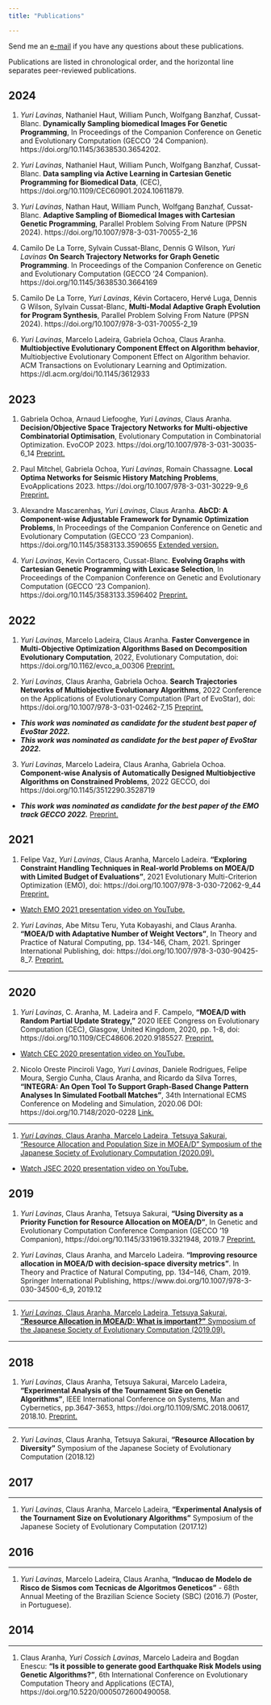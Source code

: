 ```yaml
---
title: "Publications"

---
```


Send me an [e-mail](mailto:lavinas.yuri.xp@alumni.tsukuba.ac.jp) if you have any questions about these publications.

Publications are listed in chronological order, and the horizontal line separates peer-reviewed publications.

## 2024

1. *Yuri Lavinas*, Nathaniel Haut, William Punch, Wolfgang Banzhaf, 
Cussat-Blanc. **Dynamically Sampling biomedical Images For Genetic Programming**, In Proceedings of the Companion Conference on Genetic and Evolutionary Computation (GECCO '24 Companion). https://doi.org/10.1145/3638530.3654202.  

2. *Yuri Lavinas*, Nathaniel Haut, William Punch, Wolfgang Banzhaf, 
Cussat-Blanc. **Data sampling via Active Learning in Cartesian Genetic Programming for Biomedical Data**, (CEC), https://doi.org/10.1109/CEC60901.2024.10611879. 

3. *Yuri Lavinas*, Nathan Haut, William Punch, Wolfgang Banzhaf, 
Cussat-Blanc. **Adaptive Sampling of Biomedical Images with Cartesian Genetic Programming**, Parallel Problem Solving From Nature (PPSN 2024). https://doi.org/10.1007/978-3-031-70055-2_16

4. Camilo De La Torre, Sylvain Cussat-Blanc, Dennis G Wilson, *Yuri Lavinas*
**On Search Trajectory Networks for Graph Genetic Programming**. In Proceedings of the Companion Conference on Genetic and Evolutionary Computation (GECCO '24 Companion). https://doi.org/10.1145/3638530.3664169

5. Camilo De La Torre, *Yuri Lavinas*, Kévin Cortacero, Hervé Luga, Dennis G Wilson, Sylvain
Cussat-Blanc, **Multi-Modal Adaptive Graph Evolution for Program Synthesis**, Parallel Problem Solving From Nature (PPSN 2024). https://doi.org/10.1007/978-3-031-70055-2_19

6. *Yuri Lavinas*, Marcelo Ladeira, Gabriela Ochoa, Claus Aranha. **Multiobjective Evolutionary Component Effect on Algorithm behavior**, Multiobjective Evolutionary Component Effect on Algorithm behavior. ACM     Transactions on Evolutionary Learning and Optimization.  https://dl.acm.org/doi/10.1145/3612933

## 2023

1. Gabriela Ochoa, Arnaud Liefooghe, *Yuri Lavinas*, Claus Aranha. **Decision/Objective Space Trajectory Networks for Multi-objective Combinatorial Optimisation**, Evolutionary Computation in Combinatorial Optimization. EvoCOP 2023. https://doi.org/10.1007/978-3-031-30035-6_14 [Preprint.](papers/EvoStar_2023__Multi_Objective_STNs_Combinatorial_Optimisation.pdf)

2. Paul Mitchel, Gabriela Ochoa, *Yuri Lavinas*, Romain Chassagne. **Local Optima Networks for Seismic History
Matching Problems**, EvoApplications 2023. https://doi.org/10.1007/978-3-031-30229-9_6 [Preprint.](papers/FLA_of_ASHM_Problems_using_LONs___EvoStar_2023.pdf)

3.  Alexandre Mascarenhas, *Yuri Lavinas*, Claus Aranha. **AbCD: A Component-wise Adjustable Framework for Dynamic Optimization Problems**, In Proceedings of the Companion Conference on Genetic and Evolutionary Computation (GECCO '23 Companion). https://doi.org/10.1145/3583133.3590655 [Extended version.](papers/2023_GECCO_Auto_Dynamic_PSO-1.pdf)

4. *Yuri Lavinas*, Kevin Cortacero,  Cussat-Blanc. **Evolving Graphs with Cartesian Genetic Programming with Lexicase Selection**, In Proceedings of the Companion Conference on Genetic and Evolutionary Computation (GECCO '23 Companion).  https://doi.org/10.1145/3583133.3596402 [Preprint.](papers/2023_GECCO_CGP_LEX-1.pdf)


## 2022
1. *Yuri Lavinas*, Marcelo Ladeira, Claus Aranha. **Faster Convergence in Multi-Objective Optimization Algorithms Based on Decomposition Evolutionary Computation**, 2022, Evolutionary Computation, doi: 
https://doi.org/10.1162/evco_a_00306 [Preprint.](https://arxiv.org/abs/2112.11939)

2. *Yuri Lavinas*, Claus Aranha, Gabriela Ochoa. **Search Trajectories Networks of Multiobjective Evolutionary Algorithms**, 2022 Conference on the Applications of Evolutionary Computation (Part of EvoStar), doi: https://doi.org/10.1007/978-3-031-02462-7_15 [Preprint.](https://arxiv.org/abs/2201.11726) 
- ***This work was nominated as candidate for the student best paper of EvoStar 2022.***
- ***This work was nominated as candidate for the best paper of EvoStar 2022.***

3. *Yuri Lavinas*, Marcelo Ladeira, Claus Aranha, Gabriela Ochoa. **Component-wise Analysis of Automatically Designed Multiobjective Algorithms on Constrained Problems**, 2022 GECCO, doi https://doi.org/10.1145/3512290.3528719
- ***This work was nominated as candidate for the best paper of the EMO track GECCO 2022.***
[Preprint.](https://arxiv.org/abs/2203.13447)

## 2021

1. Felipe Vaz, *Yuri Lavinas*, Claus Aranha, Marcelo Ladeira. **"Exploring Constraint Handling Techniques in Real-world Problems on MOEA/D with Limited Budget of Evaluations"**, 2021 Evolutionary Multi-Criterion Optimization (EMO), doi: https://doi.org/10.1007/978-3-030-72062-9_44 [Preprint.](https://arxiv.org/pdf/2011.09722.pdf)

- [Watch EMO 2021 presentation video on YouTube.](https://youtu.be/wOA0BnX51QI)

2. *Yuri Lavinas*, Abe Mitsu Teru, Yuta Kobayashi, and Claus Aranha. **"MOEA/D with Adaptative Number of Weight Vectors"**, In Theory and Practice of Natural Computing, pp. 134-146, Cham, 2021. Springer International Publishing, doi: https://doi.org/10.1007/978-3-030-90425-8_7. [Preprint.](https://arxiv.org/pdf/2109.05741.pdf)

-----

## 2020 

1. *Yuri Lavinas*, C. Aranha, M. Ladeira and F. Campelo, **"MOEA/D with Random Partial Update Strategy,"** 2020 IEEE Congress on Evolutionary Computation (CEC), Glasgow, United Kingdom, 2020, pp. 1-8, doi: https://doi.org/10.1109/CEC48606.2020.9185527. [Preprint.](https://arxiv.org/abs/2001.06980)

- [Watch CEC 2020 presentation video on YouTube.](https://youtu.be/0wViMZENBq4)

2. Nicolo Oreste Pinciroli Vago, *Yuri Lavinas*, Daniele Rodrigues, Felipe Moura, Sergio Cunha, Claus Aranha, and Ricardo da Silva Torres, **"INTEGRA: An Open Tool To Support Graph-Based Change Pattern Analyses In Simulated Football Matches"**, 34th International ECMS Conference on Modeling and Simulation, 2020.06 DOI: https://doi.org/10.7148/2020-0228 [Link.](http://www.scs-europe.net/dlib/2020/ecms2020acceptedpapers/0228_ocms_ecms2020_0051.pdf)

-----

1. [*Yuri Lavinas*, Claus Aranha, Marcelo Ladeira, Tetsuya Sakurai, "Resource Allocation and Population Size in MOEA/D" Symposium of the Japanese Society of Evolutionary Computation (2020.09).](papers/Resource_Allocation_and_Population_Size_in_MOEA:D.pdf)

- [Watch JSEC 2020 presentation video on YouTube.](https://youtu.be/H9rYGbS2YLY)


## 2019
1. *Yuri Lavinas*, Claus Aranha, Tetsuya Sakurai, **"Using Diversity as a Priority Function for Resource Allocation on MOEA/D"**, In Genetic and Evolutionary Computation Conference Companion (GECCO '19 Companion), https://doi.org/10.1145/3319619.3321948, 2019.7 [Preprint.](papers/Using_diversity_as_a_priority_function_for_resourc.pdf)

2. *Yuri Lavinas*, Claus Aranha, and Marcelo Ladeira. **"Improving resource allocation in MOEA/D with decision-space diversity metrics"**. In Theory and Practice of Natural Computing, pp. 134–146, Cham, 2019. Springer International Publishing, https://www.doi.org/10.1007/978-3-030-34500-6_9, 2019.12 

-----

1. [*Yuri Lavinas*, Claus Aranha, Marcelo Ladeira, Tetsuya Sakurai, **"Resource Allocation in MOEA/D: What is important?"** Symposium of the Japanese Society of Evolutionary Computation (2019.09).](papers/what_is_important_in_ResourceAllocation.pdf)


-----

## 2018

1. *Yuri Lavinas*, Claus Aranha, Tetsuya Sakurai, Marcelo Ladeira, **"Experimental Analysis of the Tournament Size on Genetic Algorithms"**, IEEE International Conference on Systems, Man and Cybernetics, pp.3647-3653, https://doi.org/10.1109/SMC.2018.00617, 2018.10. [Preprint.](https://www.researchgate.net/publication/330478320_Experimental_Analysis_of_the_Tournament_Size_on_Genetic_Algorithms)

-----

2. *Yuri Lavinas*, Claus Aranha, Tetsuya Sakurai, **"Resource Allocation by Diversity"** Symposium of the Japanese Society of Evolutionary Computation (2018.12)


## 2017

-----

1. *Yuri Lavinas*, Claus Aranha, Marcelo Ladeira, **"Experimental Analysis of the Tournament Size on Evolutionary Algorithms"** Symposium of the Japanese Society of Evolutionary Computation (2017.12) 

## 2016

-----

1. *Yuri Lavinas*, Marcelo Ladeira, Claus Aranha, **"Inducao de Modelo de Risco de Sismos com Tecnicas de Algoritmos Geneticos"** - 68th Annual Meeting of the Brazilian Science Society (SBC) (2016.7) (Poster, in Portuguese).

## 2014

-----

1. Claus Aranha, *Yuri Cossich Lavinas*, Marcelo Ladeira and Bogdan Enescu: **"Is it possible to generate good Earthquake Risk Models using Genetic Algorithms?"**, 6th International Conference on Evolutionary Computation Theory and Applications (ECTA), https://doi.org/10.5220/0005072600490058.
